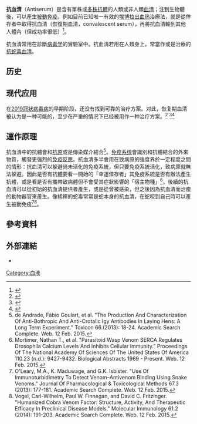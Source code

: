 '''抗血清'''（Antiserum）是含有單株或[[多株B細胞反應|多株]][[抗體|抗體]]的人類或非人類[[血清|血清]]；注到生物體後，可以產生[[被動免疫|被動免疫]]。例如目前已知唯一有效的[[埃博拉出血热|埃博拉出血热]]治療法，就是從倖存者中取得抗血清（恢復期血清，convalescent serum），再將抗血清輸到其他人體內（但成功率很低）<ref>{{cite journal|last1=Mupapa|first1=K|last2=Massamba|first2=M|last3=Kibadi|first3=K|last4=Kuvula|first4=K|last5=Bwaka|first5=A|last6=Kipasa|first6=M|last7=Colebunders|first7=R|last8=Muyembe-Tamfum|first8=JJ|title=Treatment of Ebola Hemorrhagic Fever with Blood Transfusions from Convalescent Patients (suppl 1)|journal=The Journal of Infectious Diseases|date=1999|issue=Volume 179|pages=S18-S23|doi=10.1086/514298|url=http://jid.oxfordjournals.org/content/179/Supplement_1/S18.full?sid=b139b993-6946-4bf7-a999-9fc837193bda|accessdate=6 August 2014|pmid=9988160|volume=179 Suppl 1|archive-date=2020-05-08|archive-url=https://web.archive.org/web/20200508073729/https://academic.oup.com/jid/issue/179/suppl_1?sid=b139b993-6946-4bf7-a999-9fc837193bda|dead-url=no}}</ref>。

抗血清常用在診斷[[病毒学|病毒学]]的實驗室中。抗血清若用在人類身上，常當作{{le|抗毒素|antitoxin}}或是治療{{le|蛇毒|envenomation}}的[[抗蛇毒血清|抗蛇毒血清]]。

==历史==

==现代应用==

在[[2019冠状病毒病|2019冠状病毒病]]的早期阶段，还没有找到可靠的治疗方案。对此，恢复期血清被认为是一种可能的，至少在严重的情况下已经被用作一种治疗方案。<ref>{{Cite web |url=https://ec.europa.eu/health/blood_tissues_organs/covid-19_en |title=存档副本 |access-date=2020-08-24 |archive-date=2021-03-17 |archive-url=https://web.archive.org/web/20210317131003/https://ec.europa.eu/health/blood_tissues_organs/covid-19_en |dead-url=no }}</ref> <ref>{{Cite web |url=https://www.pei.de/EN/newsroom/press-releases/year/2020/07-pei-approves-first-covid-19-therapy-study-with-convalescent-plasma.html |title=存档副本 |access-date=2020-08-24 |archive-date=2021-01-07 |archive-url=https://web.archive.org/web/20210107081212/https://www.pei.de/EN/newsroom/press-releases/year/2020/07-pei-approves-first-covid-19-therapy-study-with-convalescent-plasma.html |dead-url=no }}</ref><ref>{{Cite web |url=https://www.uscovidplasma.org/ |title=存档副本 |access-date=2020-08-24 |archive-date=2021-03-23 |archive-url=https://web.archive.org/web/20210323022535/https://www.uscovidplasma.org/ |dead-url=no }}</ref>

==運作原理==

<!--{{ course assignment | course = Education Program:Louisiana State University/ENGL 2000: English Composition (Spring 2015) | term = 2015 Q1 }}-->
抗血清中的抗體會和[[抗原|抗原]]或是傳染媒介結合<ref>de Andrade, Fábio Goulart, et al. "The Production And Characterization Of Anti-Bothropic And Anti-Crotalic Igy Antibodies In Laying Hens: A Long Term Experiment." Toxicon 66.(2013): 18-24. Academic Search Complete. Web. 12 Feb. 2015.</ref>。[[免疫系统|免疫系统]]會識別和抗體結合的外來物質，觸發更强烈的[[免疫反應|免疫反應]]。抗血清多半會用在致病原的強度界於一定程度之間的情形：抗血清可以躲避尚未活化的免疫系統，但只要免疫系統活化，致病原就無法躲避。因此是否有抗體要看一開始的「幸運倖存者」其免疫系統是否有辦法產生抗體，或是看是否有攜帶致病體但不會受其症狀影響的「宿主物種」<ref>Mortimer, Nathan T., et al. "Parasitoid Wasp Venom SERCA Regulates Drosophila Calcium Levels And Inhibits Cellular Immunity." Proceedings Of The National Academy Of Sciences Of The United States Of America 110.23 (n.d.): 9427-9432. Biological Abstracts 1969 - Present. Web. 12 Feb. 2015.</ref>。後續的抗血清可以從初始的抗血清提供者產生，或是從曾被感染，但之後因為抗血清而治癒的動物器官來產生。像稀釋的蛇毒常常是蛇本身的抗血清，在蛇咬到自己時可以產生被動免疫<ref>O'Leary, M.A., K. Maduwage, and G.K. Isbister. "Use Of Immunoturbidimetry To Detect Venom–Antivenom Binding Using Snake Venoms." Journal Of Pharmacological & Toxicological Methods 67.3 (2013): 177-181. Academic Search Complete. Web. 12 Feb. 2015.</ref><ref>Vogel, Carl-Wilhelm, Paul W. Finnegan, and David C. Fritzinger. "Humanized Cobra Venom Factor: Structure, Activity, And Therapeutic Efficacy In Preclinical Disease Models." Molecular Immunology 61.2 (2014): 191-203. Academic Search Complete. Web. 12 Feb. 2015.</ref>。

==參考資料==
{{reflist}}

==外部連結==
* {{MeshName|Antisera}}

{{Immune sera and immunoglobulins}}

{{Authority control}}
[[Category:血液|Category:血液]]